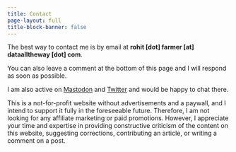 ```yaml
---
title: Contact
page-layout: full
title-block-banner: false
---
```


The best way to contact me is by email at **rohit \[dot\] farmer \[at\] dataalltheway \[dot\] com**.

You can also leave a comment at the bottom of this page and I will respond as soon as possible.

I am also active on <a rel="me" href="https://fosstodon.org/@swatantra">Mastodon</a> and [Twitter](https://twitter.com/rohitfarmer) and would be happy to chat there.

::: callout-note
This is a not-for-profit website without advertisements and a paywall, and I intend to support it fully in the foreseeable future. Therefore, I am not looking for any affiliate marketing or paid promotions. However, I appreciate your time and expertise in providing constructive criticism of the content on this website, suggesting corrections, contributing an article, or writing a comment on a post.
:::
